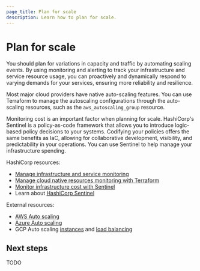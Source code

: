 ```yaml
---
page_title: Plan for scale
description: Learn how to plan for scale.
---
```


# Plan for scale

You should plan for variations in capacity and traffic by automating scaling events. By using monitoring and alerting to track your infrastructure and service resource usage, you can proactively and dynamically respond to varying demands for your services, ensuring more reliability and resilience.

Most major cloud providers have native auto-scaling features. You can use Terraform to manage the autoscaling configurations through the auto-scaling resources, such as the `aws_autoscaling_group` resource.

Monitoring cost is an important factor when planning for scale. HashiCorp's Sentinel is a policy-as-code framework that allows you to introduce logic-based policy decisions to your systems. Codifying your policies offers the same benefits as IaC, allowing for collaborative development, visibility, and predictability in your operations. You can use Sentinel to help manage your infrastructure spending.

HashiCorp resources:
- [Manage infrastructure and service monitoring](/well-architected-framework/reliability/reliability-deploy-application-monitoring-components)
- [Manage cloud native resources monitoring with Terraform](/well-architected-framework/reliability/reliability-deploy-application-monitoring-components#deploy-cloud-native)
- [Monitor infrastructure cost with Sentinel](/terraform/cloud-docs/cost-estimation)
- Learn about [HashiCorp Sentinel](https://www.hashicorp.com/sentinel)

External resources:
- [AWS Auto scaling](https://aws.amazon.com/autoscaling/)
- [Azure Auto scaling](https://learn.microsoft.com/en-us/azure/azure-monitor/autoscale/autoscale-overview)
- GCP Auto scaling [instances](https://cloud.google.com/compute/docs/autoscaler) and [load balancing](https://cloud.google.com/compute/docs/load-balancing-and-autoscaling)

## Next steps

TODO